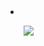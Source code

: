 <li>
    <a href=""><img src="/uploads/{{language}}/Flag.png"></a>
    [[{{url}}|{{language}}]]
</li>
